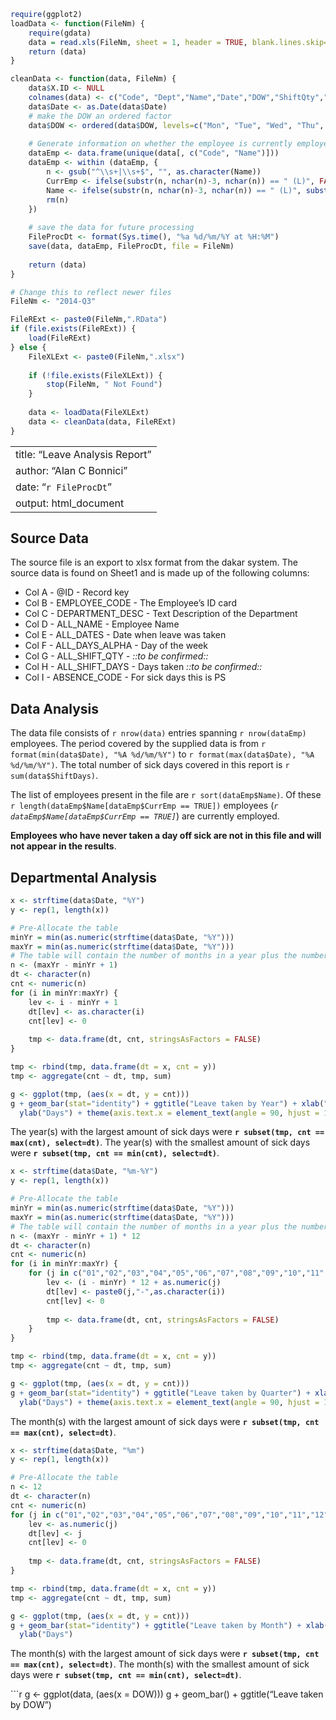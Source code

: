 ```r
require(ggplot2)
loadData <- function(FileNm) {
    require(gdata)
    data = read.xls(FileNm, sheet = 1, header = TRUE, blank.lines.skip=TRUE)
    return (data)
}

cleanData <- function(data, FileNm) {
    data$X.ID <- NULL
    colnames(data) <- c("Code", "Dept","Name","Date","DOW","ShiftQty","ShiftDays","AbsenceCode")
    data$Date <- as.Date(data$Date)
    # make the DOW an ordered factor
    data$DOW <- ordered(data$DOW, levels=c("Mon", "Tue", "Wed", "Thu", "Fri"))
    
    # Generate information on whether the employee is currently employed or not
    dataEmp <- data.frame(unique(data[, c("Code", "Name")]))
    dataEmp <- within (dataEmp, {
        n <- gsub("^\\s+|\\s+$", "", as.character(Name))
        CurrEmp <- ifelse(substr(n, nchar(n)-3, nchar(n)) == " (L)", FALSE, TRUE)
        Name <- ifelse(substr(n, nchar(n)-3, nchar(n)) == " (L)", substr(n, 1, nchar(n)-4), n)
        rm(n)
    })
    
    # save the data for future processing
    FileProcDt <- format(Sys.time(), "%a %d/%m/%Y at %H:%M")
    save(data, dataEmp, FileProcDt, file = FileNm)
    
    return (data)
}

# Change this to reflect newer files
FileNm <- "2014-Q3"

FileRExt <- paste0(FileNm,".RData")
if (file.exists(FileRExt)) {
    load(FileRExt)
} else {
    FileXLExt <- paste0(FileNm,".xlsx")
    
    if (!file.exists(FileXLExt)) {
        stop(FileNm, " Not Found")
    }
    
    data <- loadData(FileXLExt)
    data <- cleanData(data, FileRExt)
}

```
---
title: "Leave Analysis Report"
author: "Alan C Bonnici"
date: "`r FileProcDt`"
output: html_document
---

## Source Data

The source file is an export to xlsx format from the dakar system. The source data is found on Sheet1 and is made up of the following columns:

* Col A - @ID - Record key  
* Col B - EMPLOYEE_CODE - The Employee's ID card  
* Col C - DEPARTMENT_DESC - Text Description of the Department  
* Col D - ALL_NAME - Employee Name  
* Col E - ALL_DATES - Date when leave was taken  
* Col F - ALL_DAYS_ALPHA - Day of the week  
* Col G - ALL_SHIFT_QTY - _::to be confirmed::_  
* Col H - ALL_SHIFT_DAYS - Days taken _::to be confirmed::_  
* Col I - ABSENCE_CODE - For sick days this is PS

## Data Analysis

The data file consists of `r nrow(data)` entries spanning `r nrow(dataEmp)` employees. The period covered by the supplied data is from `r format(min(data$Date), "%A %d/%m/%Y")` to `r format(max(data$Date), "%A %d/%m/%Y")`. The total number of sick days covered in this report is `r sum(data$ShiftDays)`.
                 
The list of employees present in the file are `r sort(dataEmp$Name)`. Of these `r length(dataEmp$Name[dataEmp$CurrEmp == TRUE])` employees (*`r dataEmp$Name[dataEmp$CurrEmp == TRUE]`*) are currently employed. 

**Employees who have never taken a day off sick are not in this file and will not appear in the results**.

## Departmental Analysis

```r
x <- strftime(data$Date, "%Y") 
y <- rep(1, length(x))

# Pre-Allocate the table
minYr = min(as.numeric(strftime(data$Date, "%Y")))
maxYr = min(as.numeric(strftime(data$Date, "%Y")))
# The table will contain the number of months in a year plus the number of records i the database.
n <- (maxYr - minYr + 1)
dt <- character(n)
cnt <- numeric(n)
for (i in minYr:maxYr) {
    lev <- i - minYr + 1
    dt[lev] <- as.character(i)
    cnt[lev] <- 0
    
    tmp <- data.frame(dt, cnt, stringsAsFactors = FALSE)
}

tmp <- rbind(tmp, data.frame(dt = x, cnt = y))
tmp <- aggregate(cnt ~ dt, tmp, sum)

g <- ggplot(tmp, (aes(x = dt, y = cnt)))
g + geom_bar(stat="identity") + ggtitle("Leave taken by Year") + xlab("Year") +
  ylab("Days") + theme(axis.text.x = element_text(angle = 90, hjust = 1))

```

The year(s) with the largest amount of sick days were **`r subset(tmp, cnt == max(cnt), select=dt)`**.
The year(s) with the smallest amount of sick days were **`r subset(tmp, cnt == min(cnt), select=dt)`**. 

```r
x <- strftime(data$Date, "%m-%Y") 
y <- rep(1, length(x))

# Pre-Allocate the table
minYr = min(as.numeric(strftime(data$Date, "%Y")))
maxYr = min(as.numeric(strftime(data$Date, "%Y")))
# The table will contain the number of months in a year plus the number of records i the database.
n <- (maxYr - minYr + 1) * 12
dt <- character(n)
cnt <- numeric(n)
for (i in minYr:maxYr) {
    for (j in c("01","02","03","04","05","06","07","08","09","10","11","12")) {
        lev <- (i - minYr) * 12 + as.numeric(j)
        dt[lev] <- paste0(j,"-",as.character(i))
        cnt[lev] <- 0
        
        tmp <- data.frame(dt, cnt, stringsAsFactors = FALSE)
    }
}

tmp <- rbind(tmp, data.frame(dt = x, cnt = y))
tmp <- aggregate(cnt ~ dt, tmp, sum)

g <- ggplot(tmp, (aes(x = dt, y = cnt)))
g + geom_bar(stat="identity") + ggtitle("Leave taken by Quarter") + xlab("Month - Year") +
  ylab("Days") + theme(axis.text.x = element_text(angle = 90, hjust = 1))

```

The month(s) with the largest amount of sick days were **`r subset(tmp, cnt == max(cnt), select=dt)`**.

```r
x <- strftime(data$Date, "%m") 
y <- rep(1, length(x))

# Pre-Allocate the table
n <- 12
dt <- character(n)
cnt <- numeric(n)
for (j in c("01","02","03","04","05","06","07","08","09","10","11","12")) {
    lev <- as.numeric(j)
    dt[lev] <- j
    cnt[lev] <- 0
    
    tmp <- data.frame(dt, cnt, stringsAsFactors = FALSE)
}

tmp <- rbind(tmp, data.frame(dt = x, cnt = y))
tmp <- aggregate(cnt ~ dt, tmp, sum)

g <- ggplot(tmp, (aes(x = dt, y = cnt)))
g + geom_bar(stat="identity") + ggtitle("Leave taken by Month") + xlab("Month") +
  ylab("Days")

```

The month(s) with the largest amount of sick days were **`r subset(tmp, cnt == max(cnt), select=dt)`**.
The month(s) with the smallest amount of sick days were **`r subset(tmp, cnt == min(cnt), select=dt)`**.

```r
g <- ggplot(data, (aes(x = DOW)))
g + geom_bar() + ggtitle("Leave taken by DOW")